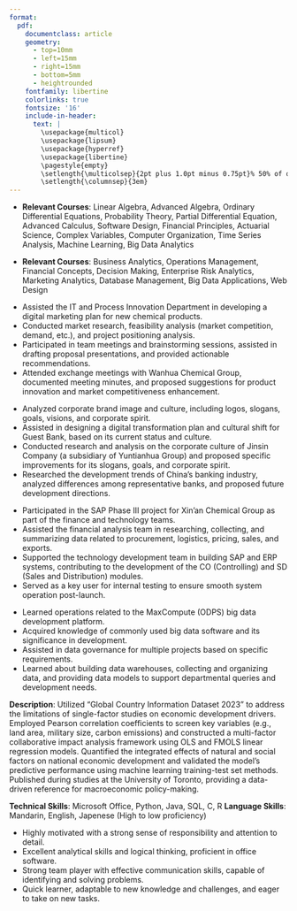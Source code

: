 ```yaml
---
format: 
  pdf: 
    documentclass: article
    geometry:
      - top=10mm
      - left=15mm
      - right=15mm
      - bottom=5mm
      - heightrounded
    fontfamily: libertine
    colorlinks: true
    fontsize: '16'
    include-in-header: 
      text: |
        \usepackage{multicol}
        \usepackage{lipsum}
        \usepackage{hyperref}
        \usepackage{libertine}
        \pagestyle{empty}
        \setlength{\multicolsep}{2pt plus 1.0pt minus 0.75pt}% 50% of original values
        \setlength{\columnsep}{3em}
---
```

<!-- Title -->
\begin{huge}\begin{center}{\bf Shangxuan Zhong}\end{center}\end{huge}

<!-- Contact Info -->
\begin{center}Email: zhongsx@bu.edu , zhongshangxuan@gmail.com \\
Phone: +1 6179032034 , +86 17740940442 \\
Address:  525 Lincoln St., Apt 309, Boston, MA \\
\end{center}
\vspace{15pt}

<!-- Education 1 -->
\begin{large}
  {\bf Education}
  \vspace{3pt}
  \hrule
  \begin{multicols}{2}
    \begin{flushleft}{\bf University of Toronto}\end{flushleft}
    \begin{flushright}Sep. 2020 - Jun. 2024\end{flushright}
  \end{multicols}
  \vspace{-0.17cm}
  \begin{multicols}{2}
    \begin{flushleft}Bachelor of Mathematics, Statistics, Computer Science\end{flushleft}
  \end{multicols}
  \vspace{-0.20cm}
\end{large}
* **Relevant Courses**: Linear Algebra, Advanced Algebra, Ordinary Differential Equations, Probability Theory, Partial Differential Equation, Advanced Calculus, Software Design, Financial Principles, Actuarial Science, Complex Variables, Computer Organization, Time Series Analysis, Machine Learning, Big Data Analytics

\vspace{0.2cm}

<!-- Education 2 -->
\begin{large}
  \begin{multicols}{2}
    \begin{flushleft}{\bf Boston University}\end{flushleft}
    \begin{flushright}Sep. 2024 - Aug. 2025\end{flushright}
  \end{multicols}
  \vspace{-0.17cm}
  \begin{multicols}{2}
    \begin{flushleft}Master of Applied Business Analytics\end{flushleft}
  \end{multicols}
  \vspace{-0.20cm}
\end{large}

* **Relevant Courses**: Business Analytics, Operations Management, Financial Concepts, Decision Making, Enterprise Risk Analytics, Marketing Analytics, Database Management, Big Data Applications, Web Design 

\vspace{2pt}

<!-- Internship 1-->
\begin{large}{\bf Internship Experience}
  \vspace{3pt}
  \hrule
  \begin{multicols}{2}
  \parbox{1.4\linewidth}{\bf Xin'an Chemical Group Co., Ltd.}
    \begin{flushright}Jun. 2021 - Jul. 2021\end{flushright}
  \end{multicols}
  \vspace{-0.17cm}
  \begin{multicols}{2}
    \begin{flushleft}\textit{Project Manager Assistant}\end{flushleft}
    \begin{flushright}  \end{flushright}\end
  {multicols}
\end{large}
\vspace{-0.16cm}
* Assisted the IT and Process Innovation Department in developing a digital marketing plan for new chemical products.
* Conducted market research, feasibility analysis (market competition, demand, etc.), and project positioning analysis.
* Participated in team meetings and brainstorming sessions, assisted in drafting proposal presentations, and provided actionable recommendations.
* Attended exchange meetings with Wanhua Chemical Group, documented meeting minutes, and proposed suggestions for product innovation and market competitiveness enhancement.

\vspace{7pt}

<!-- Internship 2 -->
\begin{large}
  \begin{multicols}{2}
    \parbox{1.4\linewidth}{\bf Shanghai Fuwai Brand Planning Co., Ltd.}
    \begin{flushright}May 2022 - Jun. 2022\end{flushright}
  \end{multicols}
  \vspace{-0.17cm}
  \begin{multicols}{2}
    \begin{flushleft}\textit{Corporate Brand and Culture Consulting Intern}\end{flushleft}
    \begin{flushright}  \end{flushright}\end
  {multicols}
\end{large}
\vspace{-0.16cm}
* Analyzed corporate brand image and culture, including logos, slogans, goals, visions, and corporate spirit.
* Assisted in designing a digital transformation plan and cultural shift for Guest Bank, based on its current status and culture.
* Conducted research and analysis on the corporate culture of Jinsin Company (a subsidiary of Yuntianhua Group) and proposed specific improvements for its slogans, goals, and corporate spirit.
* Researched the development trends of China's banking industry, analyzed differences among representative banks, and proposed future development directions.

\vspace{7pt}

<!-- Internship 3 -->
\begin{large}
  \begin{multicols}{2}
    \parbox{1.4\linewidth}{\bf Ernst & Young (China) Advisory Co., Ltd.}
    \begin{flushright}Jun. 2022 - Jul. 2022\end{flushright}
  \end{multicols}
  \vspace{-0.17cm}
  \begin{multicols}{2}
    \begin{flushleft}\textit{Technology and Financial Consulting Intern}\end{flushleft}
    \begin{flushright}  \end{flushright}\end
  {multicols}
\end{large}
\vspace{-0.16cm}
* Participated in the SAP Phase III project for Xin'an Chemical Group as part of the finance and technology teams.
* Assisted the financial analysis team in researching, collecting, and summarizing data related to procurement, logistics, pricing, sales, and exports.
* Supported the technology development team in building SAP and ERP systems, contributing to the development of the CO (Controlling) and SD (Sales and Distribution) modules.
* Served as a key user for internal testing to ensure smooth system operation post-launch.

\vspace{7pt}

<!-- Internship 4 -->
\begin{large}
  \begin{multicols}{2}
    \parbox{1.4\linewidth}{\bf Hangzhou City Brain Technology and Service Co., Ltd.}
    \begin{flushright}Jul. 2022 - Aug. 2022\end{flushright}
  \end{multicols}
  \vspace{-0.17cm}
  \begin{multicols}{2}
    \begin{flushleft}\textit{Big Data Development Intern}\end{flushleft}
    \begin{flushright}  \end{flushright}\end
  {multicols}
\end{large}
\vspace{-0.16cm}
* Learned operations related to the MaxCompute (ODPS) big data development platform.
* Acquired knowledge of commonly used big data software and its significance in development.
* Assisted in data governance for multiple projects based on specific requirements.
* Learned about building data warehouses, collecting and organizing data, and providing data models to support departmental queries and development needs.

\vspace{7pt}

<!-- Publications -->
\begin{large}{\bf Publications}
  \vspace{3pt}
  \hrule
  \begin{multicols}{2}
  \parbox{1.6\linewidth}{\bf Paper: Exploring Correlations Between Economic Indicators with Natural and Societal Factors Based on Linear Regression Model}
    \begin{flushright}Published Jan., 2024\end{flushright}
  \end{multicols}
\end{large}
\vspace{-0.16cm}
**Description**: Utilized "Global Country Information Dataset 2023" to address the limitations of single-factor studies on economic development drivers. Employed Pearson correlation coefficients to screen key variables (e.g., land area, military size, carbon emissions) and constructed a multi-factor collaborative impact analysis framework using OLS and FMOLS linear regression models. Quantified the integrated effects of natural and social factors on national economic development and validated the model's predictive performance using machine learning training-test set methods. Published during studies at the University of Toronto, providing a data-driven reference for macroeconomic policy-making.

\vspace{7pt}

<!-- Skills -->
\begin{large}{\bf Skills}
  \vspace{3pt}
  \hrule
\end{large}
**Technical Skills**: Microsoft Office, Python, Java, SQL, C, R
**Language Skills**: Mandarin, English, Japenese (High to low proficiency)

<!-- Self-Evaluation -->
\begin{large}{\bf Self-Evaluation}
  \vspace{3pt}
  \hrule
\end{large}
* Highly motivated with a strong sense of responsibility and attention to detail.
* Excellent analytical skills and logical thinking, proficient in office software.
* Strong team player with effective communication skills, capable of identifying and solving problems.
* Quick learner, adaptable to new knowledge and challenges, and eager to take on new tasks.
